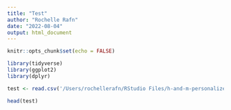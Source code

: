 ```yaml
---
title: "Test"
author: "Rochelle Rafn"
date: "2022-08-04"
output: html_document
---
```


```r
knitr::opts_chunk$set(echo = FALSE)
```

```r
library(tidyverse)
library(ggplot2)
library(dplyr)

test <- read.csv('/Users/rochellerafn/RStudio Files/h-and-m-personalized-fashion-recommendations/young_wordcounts')
```


```r
head(test)
```

